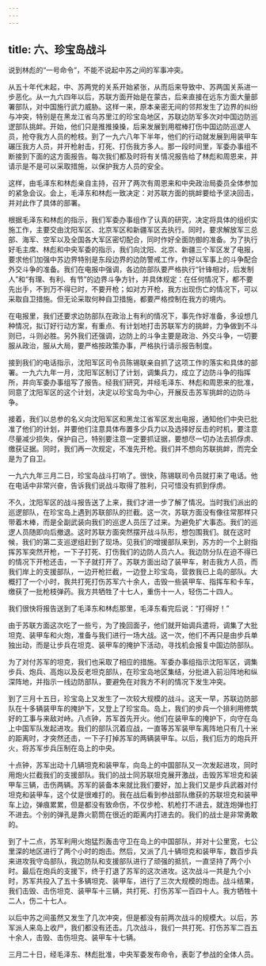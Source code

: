 ```yaml
---
---
---
```

title: 六、珍宝岛战斗
---



说到林彪的“一号命令”，不能不说起中苏之间的军事冲突。

从五十年代末起，中、苏两党的关系开始紧张，从而后来导致中、苏两国关系进一步恶化。从一九六四年以后，苏联方面开始是在蒙古，后来直接在远东方面大量部署部队，对中国施行武力威胁。这样一来，原本亲密无间的邻邦发生了边界的纠纷与冲突，特别是在黑龙江省乌苏里江的珍宝岛地区，苏联边防军多次对中国边防巡逻部队挑衅。开始，他们只是推推搡搡，后来发展到用棍棒打伤中国边防巡逻人员，抢夺我方人员的枪枝。到了一九六八年下半年，他们的行动就发展到用装甲车碾压我方人员，并开枪射击，打死、打伤我方多人。那一段时间里，军委办事组不断接到下面的这方面报告。每次我们都及时将有关情况报告给了林彪和周恩来，并请示是不是可以采取措施，以保护我方人员的安全。

这样，由毛泽东和林彪亲自主持，召开了两次有周恩来和中央政治局委员全体参加的紧急会议。会上，毛泽东和林彪一致决定：对苏联方面的挑衅要给予坚决回击，并对此作了具体的部署。

根据毛泽东和林彪的指示，我们军委办事组作了认真的研究，决定将具体的组织实施工作，主要交由沈阳军区、北京军区和新疆军区去执行。同时，要求解放军三总部、海军、空军以及全国各大军区密切配合，同时作好全面防御的准备。为了执行好毛主席、林彪和中央军委的指示，我们向沈阳、北京、新疆三个军区发了电报，要求他们加强中苏边界特别是东段边界的边防警戒工作，作好以军事上的斗争配合外交斗争的准备。我们在电报中强调，各边防部队要严格执行“针锋相对，后发制人”和“有理、有利、有节”的边界斗争方针，并具体规定：在任何情况下，都不要先出手，不到万不得已时，不要开枪；如对方开枪，我方出现伤亡的情况下，可以采取自卫措施。但无论采取何种自卫措施，都要严格控制在我方的境内。

在电报里，我们还要求边防部队在政治上有利的情况下，事先作好准备，多设想几种情况，拟订好行动方案，有重点、有计划地打击苏联军方的挑衅，力争做到不斗则已，斗则必胜。另外我们还强调，边防上的斗争主要是政治、外交斗争，一切要服从政治，服从大局，要严格按政策办事，严格执行请示报告制度。

接到我们的电话指示，沈阳军区司令员陈锡联亲自抓了这项工作的落实和具体的部署。一九六九年一月，沈阳军区制订了计划，调集兵力，成立了边防斗争的指挥所，并向军委办事组写了报告。经我们研究，并经毛泽东、林彪和周恩来的批准，同意了沈阳军区的这个计划，决定以珍宝岛为中心，开展反击苏军挑衅的边防斗争。

接着，我们以总参的名义向沈阳军区和黑龙江省军区发出电报，通知他们中央已批准了他们的计划，并要他们注意具体布置多少兵力以及选择好反击的时机，要注意尽量减少损失，保护自己，特别要注意一定要抓证据，要想尽一切办法去抓俘虏、缴获证据。同时，我们再一次规定，不准先开枪。我们并不想向苏联挑衅，而完全是为了自卫。

一九六九年三月二日，珍宝岛战斗打响了。很快，陈锡联司令员就打来了电话。他在电话中非常兴奋，告诉我们说战斗取得了胜利，只可惜没有抓到俘虏。

不久，沈阳军区的战斗报告送了上来，我们才进一步了解了情况。当时我们派出的巡逻部队，在珍宝岛上遇到苏联部队的拦截。这一次，苏联方面没有像往常那样只带着木棒，而是全副武装向我们的巡逻人员压了过来。为避免扩大事态。我们的巡逻人员随即向后撤退。这时苏联方面突然摆开战斗队形，想包围我们。就在这时候，我们的第二支巡逻组赶到了现场。见我们的增援部队来到，苏方的一个上尉指挥苏军突然开枪，一下子打死、打伤我们的边防人员六人。我边防分队在迫不得已的情况下开枪还击，一下子就打开了。苏联方面出动了装甲车，射击我方人员，而我们岸上的支援部队，一边开枪拦截，一边登上珍宝岛，营救我已上岛的部队。大概打了一个小时，我共打死打伤苏军六十余人，击毁一些装甲车、指挥车和卡车，缴获了一批枪枝弹药。我方共牺牲了十七人，重伤十一人，轻伤二十四人。

我们很快将报告送到了毛泽东和林彪那里，毛泽东看完后说：“打得好！”

由于苏联方面这次吃了一些亏，为了挽回面子，他们就开始调兵遣将，调集了大批坦克、装甲车和火炮，准备与我们进行一场大战。这一次，他们不再只是由步兵单独出动，而是让步兵在坦克、装甲车的掩护下活动，寻找机会报复中国边防部队。

为了对付苏军的坦克，我们也采取了相应的措施。军委办事组指示沈阳军区，调集步兵、炮兵、高炮以及反老坦克部队，在珍宝岛地区集结，分批进入前沿阵地和纵深阵地，并指示一线边防部队，要避免在对我方不利的情况下发生冲突。

到了三月十五日，珍宝岛上又发生了一次较大规模的战斗。这天一早，苏联边防部队在十多辆装甲车的掩护下，又登上了珍宝岛。岛上，我们的步兵一个排利用修筑好的工事与来敌对峙。八点钟，苏军首先开火。他们在装甲车的掩护下，向守在岛上中国军队发起进攻。我们的部队沉着应战，一直等苏军装甲车离阵地只有几十米的距离时，才突然还击，一下子打掉苏军的两辆装甲车。以后，我们后方的炮兵开火，将苏军步兵压制在岛上的中央。

十点钟，苏军出动十几辆坦克和装甲车，向岛上的中国部队又一次发起进攻，同时用炮火拦截我们的支援部队。我们的战士同苏联坦克展开激战，击毁苏军坦克和装甲车三辆，击伤两辆。苏军的装备本来就比我们要好，加上我们又是步兵武器对付坦克和装甲车，这个仗是很难打的。我在战后看到参战部队缴获的苏联坦克和装甲车上边，弹痕累累，但是都没有致命伤，不仅步枪、机枪打不进去，就连炮弹也打不进去。个别的弹孔是靠火箭筒在很近的距离内打进去的。我们的战士是非常勇敢的。

到了十二点，苏军利用火炮猛烈轰击守卫在岛上的中国部队，并对十公里宽，七公里深的地区进行了两个小时的炮击。然后，又派了几十辆坦克和装甲车，数百步兵来进攻我守岛部队，我边防队和支援部队进行了顽强的抵抗，一直坚持了两个小时。最后在炮兵的支援下，终于打退了苏军的这次进攻。这次战斗一共是九个小时，苏军共投入了五十多辆坦克、装甲车，进行了三次大规模的炮击。战斗结果，我们击毁、击伤坦克、装甲车十三辆，共打死、打伤苏军一百四十人。我方牺牲十二人，伤二十七人。

以后中苏之间虽然又发生了几次冲突，但是都没有前两次战斗的规模大。以后，苏军派人来岛上收尸，我们都没有还击。几次战斗，我们一共打死、打伤苏军二百五十余人，击毁、击伤坦克、装甲车十七辆。

三月二十日，经毛泽东、林彪批准，中央军委发布命令，表彰了参战的全体人员。